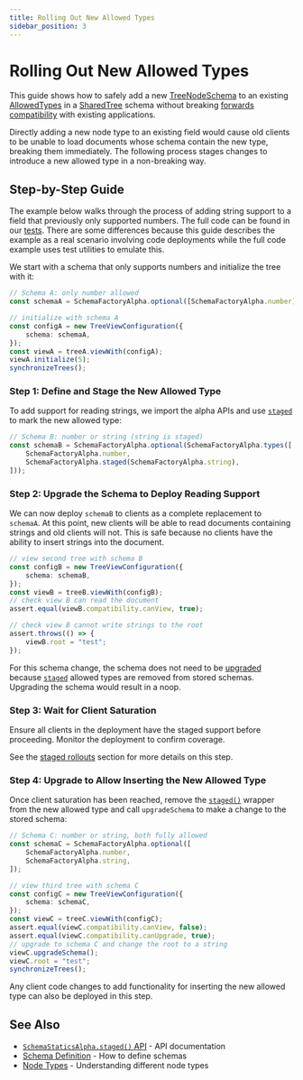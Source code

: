 ```yaml
---
title: Rolling Out New Allowed Types
sidebar_position: 3
---
```


# Rolling Out New Allowed Types

This guide shows how to safely add a new [TreeNodeSchema](../../../api/fluid-framework/treenodeschema-typealias) to an existing [AllowedTypes](../../../api/tree/allowedtypes-typealias) in a [SharedTree](../index.mdx) schema without breaking [forwards compatibility](./index.mdx#forwards-compatibility) with existing applications.

Directly adding a new node type to an existing field would cause old clients to be unable to load documents whose schema contain the new type, breaking them immediately.
The following process stages changes to introduce a new allowed type in a non-breaking way.

## Step-by-Step Guide

The example below walks through the process of adding string support to a field that previously only supported numbers.
The full code can be found in our [tests](https://github.com/microsoft/FluidFramework/blob/main/packages/dds/tree/src/test/simple-tree/api/stagedSchemaUpgrade.spec.ts).
There are some differences because this guide describes the example as a real scenario involving code deployments while the full code example uses test utilities to emulate this.

We start with a schema that only supports numbers and initialize the tree with it:
```typescript
// Schema A: only number allowed
const schemaA = SchemaFactoryAlpha.optional([SchemaFactoryAlpha.number]);

// initialize with schema A
const configA = new TreeViewConfiguration({
    schema: schemaA,
});
const viewA = treeA.viewWith(configA);
viewA.initialize(5);
synchronizeTrees();
```

### Step 1: Define and Stage the New Allowed Type

To add support for reading strings, we import the alpha APIs and use [`staged`](../../../api/fluid-framework/schemafactoryalpha-class#staged-property) to mark the new allowed type:

```typescript
// Schema B: number or string (string is staged)
const schemaB = SchemaFactoryAlpha.optional(SchemaFactoryAlpha.types([
    SchemaFactoryAlpha.number,
    SchemaFactoryAlpha.staged(SchemaFactoryAlpha.string),
]));
```

### Step 2: Upgrade the Schema to Deploy Reading Support

We can now deploy `schemaB` to clients as a complete replacement to `schemaA`.
At this point, new clients will be able to read documents containing strings and old clients will not.
This is safe because no clients have the ability to insert strings into the document.

```typescript
// view second tree with schema B
const configB = new TreeViewConfiguration({
    schema: schemaB,
});
const viewB = treeB.viewWith(configB);
// check view B can read the document
assert.equal(viewB.compatibility.canView, true);

// check view B cannot write strings to the root
assert.throws(() => {
    viewB.root = "test";
});
```

For this schema change, the schema does not need to be [upgraded](./index.mdx#schema-upgrade-process) because [`staged`](../../../api/fluid-framework/schemafactoryalpha-class#staged-property) allowed types are removed from stored schemas.
Upgrading the schema would result in a noop.

### Step 3: Wait for Client Saturation

Ensure all clients in the deployment have the staged support before proceeding.
Monitor the deployment to confirm coverage.

See the [staged rollouts](./index.mdx#staged-rollouts) section for more details on this step.

### Step 4: Upgrade to Allow Inserting the New Allowed Type

Once client saturation has been reached, remove the [`staged()`](../../../api/fluid-framework/schemafactoryalpha-class#staged-property) wrapper from the new allowed type and call `upgradeSchema` to make a change to the stored schema:

```typescript
// Schema C: number or string, both fully allowed
const schemaC = SchemaFactoryAlpha.optional([
    SchemaFactoryAlpha.number,
    SchemaFactoryAlpha.string,
]);

// view third tree with schema C
const configC = new TreeViewConfiguration({
    schema: schemaC,
});
const viewC = treeC.viewWith(configC);
assert.equal(viewC.compatibility.canView, false);
assert.equal(viewC.compatibility.canUpgrade, true);
// upgrade to schema C and change the root to a string
viewC.upgradeSchema();
viewC.root = "test";
synchronizeTrees();
```

Any client code changes to add functionality for inserting the new allowed type can also be deployed in this step.

## See Also

- [`SchemaStaticsAlpha.staged()` API](../../../api/fluid-framework/schemafactoryalpha-class#staged-property) - API documentation
- [Schema Definition](../schema-definition.mdx) - How to define schemas
- [Node Types](../node-types.mdx) - Understanding different node types
